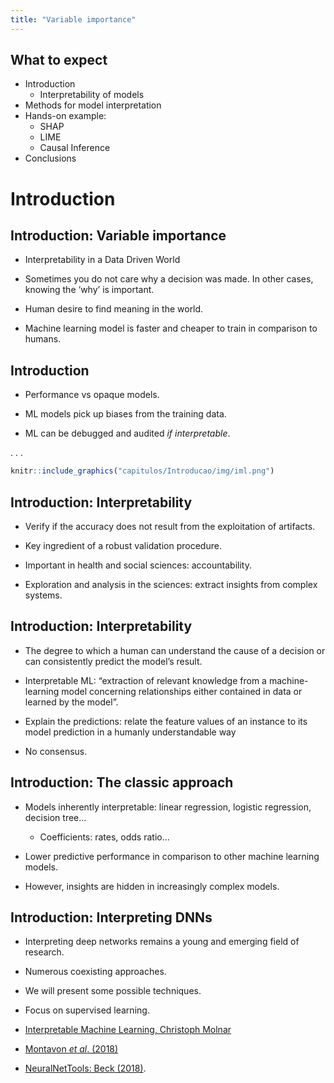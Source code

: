 ```yaml
---
title: "Variable importance"
---
```


## What to expect

-   Introduction
    -   Interpretability of models
-   Methods for model interpretation
-   Hands-on example:
    -   SHAP
    -   LIME
    -   Causal Inference
-   Conclusions

# Introduction

## Introduction: Variable importance

-   Interpretability in a Data Driven World

-   Sometimes you do not care why a decision was made. In other cases, knowing the 'why' is important.

-   Human desire to find meaning in the world.

-   Machine learning model is faster and cheaper to train in comparison to humans.

## Introduction

-   Performance vs opaque models.

-   ML models pick up biases from the training data.

-   ML can be debugged and audited *if interpretable*.

. . . 

```r
knitr::include_graphics("capitulos/Introducao/img/iml.png")
```

## Introduction: Interpretability

-   Verify if the accuracy does not result from the exploitation of artifacts.

-   Key ingredient of a robust validation procedure.

-   Important in health and social sciences: accountability.

-   Exploration and analysis in the sciences: extract insights from complex systems.

## Introduction: Interpretability

-   The degree to which a human can understand the cause of a decision or can consistently predict the model's result.

-   Interpretable ML: "extraction of relevant knowledge from a machine-learning model concerning relationships either contained in data or learned by the model".

-   Explain the predictions: relate the feature values of an instance to its model prediction in a humanly understandable way

- No consensus. 

## Introduction: The classic approach

-   Models inherently interpretable: linear regression, logistic regression, decision tree...

    -   Coefficients: rates, odds ratio...

-   Lower predictive performance in comparison to other machine learning models.

-   However, insights are hidden in increasingly complex models.

## Introduction: Interpreting DNNs

-   Interpreting deep networks remains a young and emerging field of research.

-   Numerous coexisting approaches.

-   We will present some possible techniques.

-   Focus on supervised learning.

-   [Interpretable Machine Learning, Christoph Molnar](https://christophm.github.io/interpretable-ml-book/)

-   [Montavon *et al*. (2018)](https://www.sciencedirect.com/science/article/pii/S1051200417302385?via%3Dihub)

- [NeuralNetTools: Beck (2018)](doi: 10.18637/jss.v085.i11).
